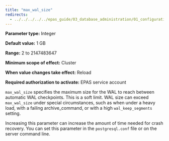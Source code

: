 ```yaml
---
title: "max_wal_size"
redirects:
  - ../../../../../epas_guide/03_database_administration/01_configuration_parameters/03_configuration_parameters_by_functionality/01_top_performance_related_parameters/08_max_wal_size #generated for docs/epas/reorg-role-use-case-mode
---
```


<div id="max_wal_size" class="registered_link"></div>

**Parameter type:** Integer

**Default value:** 1 GB

**Range:** 2 to 2147483647

**Minimum scope of effect:** Cluster

**When value changes take effect:** Reload

**Required authorization to activate:** EPAS service account

`max_wal_size` specifies the maximum size for the WAL to reach between automatic WAL checkpoints. This is a soft limit. WAL size can exceed `max_wal_size` under special circumstances, such as when under a heavy load, with a failing archive_command, or with a high `wal_keep_segments` setting.

Increasing this parameter can increase the amount of time needed for crash recovery. You can set this parameter in the `postgresql.conf` file or on the server command line.
